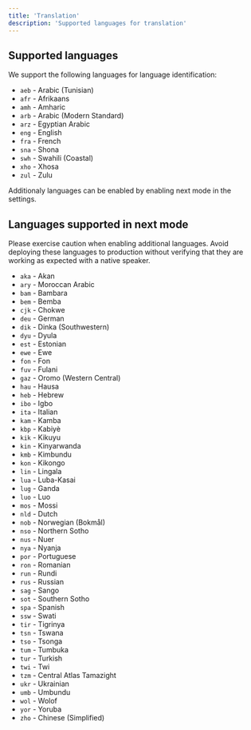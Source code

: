```yaml
---
title: 'Translation'
description: 'Supported languages for translation'
---
```


## Supported languages

We support the following languages for language identification:

* `aeb` - Arabic (Tunisian)
* `afr` - Afrikaans
* `amh` - Amharic
* `arb` - Arabic (Modern Standard)
* `arz` - Egyptian Arabic
* `eng` - English
* `fra` - French
* `sna` - Shona
* `swh` - Swahili (Coastal)
* `xho` - Xhosa
* `zul` - Zulu

Additionaly languages can be enabled by enabling next mode in the settings.

## Languages supported in next mode

<Note>
    Please exercise caution when enabling additional languages. 
    Avoid deploying these languages to production without verifying that they are working as expected with a native speaker.
</Note>

* `aka` - Akan
* `ary` - Moroccan Arabic
* `bam` - Bambara
* `bem` - Bemba
* `cjk` - Chokwe
* `deu` - German
* `dik` - Dinka (Southwestern)
* `dyu` - Dyula
* `est` - Estonian
* `ewe` - Ewe
* `fon` - Fon
* `fuv` - Fulani
* `gaz` - Oromo (Western Central)
* `hau` - Hausa
* `heb` - Hebrew
* `ibo` - Igbo
* `ita` - Italian
* `kam` - Kamba
* `kbp` - Kabiyè
* `kik` - Kikuyu
* `kin` - Kinyarwanda
* `kmb` - Kimbundu
* `kon` - Kikongo
* `lin` - Lingala
* `lua` - Luba-Kasai
* `lug` - Ganda
* `luo` - Luo
* `mos` - Mossi
* `nld` - Dutch
* `nob` - Norwegian (Bokmål)
* `nso` - Northern Sotho
* `nus` - Nuer
* `nya` - Nyanja
* `por` - Portuguese
* `ron` - Romanian
* `run` - Rundi
* `rus` - Russian
* `sag` - Sango
* `sot` - Southern Sotho
* `spa` - Spanish
* `ssw` - Swati
* `tir` - Tigrinya
* `tsn` - Tswana
* `tso` - Tsonga
* `tum` - Tumbuka
* `tur` - Turkish
* `twi` - Twi
* `tzm` - Central Atlas Tamazight
* `ukr` - Ukrainian
* `umb` - Umbundu
* `wol` - Wolof
* `yor` - Yoruba
* `zho` - Chinese (Simplified)
